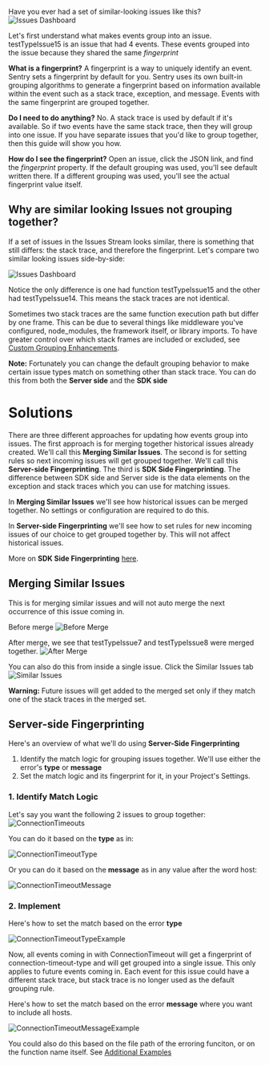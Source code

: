 Have you ever had a set of similar-looking issues like this?
![Issues Dashboard](issues-dashboard.png)

Let's first understand what makes events group into an issue. testTypeIssue15 is an issue that had 4 events. These events grouped into the issue because they shared the same *fingerprint*

**What is a fingerprint?**
A fingerprint is a way to uniquely identify an event. Sentry sets a fingerprint by default for you. Sentry uses its own built-in grouping algorithms to generate a fingerprint based on information available within the event such as a stack trace, exception, and message. Events with the same fingerprint are grouped together.

**Do I need to do anything?** No. A stack trace is used by default if it's available. So if two events have the same stack trace, then they will group into one issue. If you have separate issues that you'd like to group together, then this guide will show you how.

**How do I see the fingerprint?** Open an issue, click the JSON link, and find the *fingerprint* property. If the default grouping was used, you'll see default written there. If a different grouping was used, you'll see the actual fingerprint value itself.

## Why are similar looking Issues not grouping together?
If a set of issues in the Issues Stream looks similar, there is something that still differs: the stack trace, and therefore the fingerprint. Let's compare two similar looking issues side-by-side:

![Issues Dashboard](issue-stacktraces-comparison.png)

Notice the only difference is one had function testTypeIssue15 and the other had testTypeIssue14. This means the stack traces are not identical.

Sometimes two stack traces are the same function execution path but differ by one frame. This can be due to several things like middleware you've configured, node_modules, the framework itself, or library imports. To have greater control over which stack frames are included or excluded, see [Custom Grouping Enhancements](/data-management/event-grouping/grouping-enhancements/).

**Note:** Fortunately you can change the default grouping behavior to make certain issue types match on something other than stack trace. You can do this from both the **Server side** and the **SDK side**

# Solutions
There are three different approaches for updating how events group into issues. The first approach is for merging together historical issues already created. We'll call this **Merging Similar Issues**. The second is for setting rules so next incoming issues will get grouped together. We'll call this **Server-side Fingerprinting**. The third is **SDK Side Fingerprinting**. The difference between SDK side and Server side is the data elements on the exception and stack traces which you can use for matching issues.

In **Merging Similar Issues** we'll see how historical issues can be merged together. No settings or configuration are required to do this.

In **Server-side Fingerprinting** we'll see how to set rules for new incoming issues of our choice to get grouped together by. This will not affect historical issues.

More on **SDK Side Fingerprinting** [here](/data-management/event-grouping/sdk-fingerprinting/).

## Merging Similar Issues
This is for merging similar issues and will not auto merge the next occurrence of this issue coming in.

Before merge
![Before Merge](before-merge.png)

After merge, we see that testTypeIssue7 and testTypeIssue8 were merged together.
![After Merge](after-merge.png)

You can also do this from inside a single issue. Click the Similar Issues tab
![Similar Issues](similar-issues.png)

**Warning:** Future issues will get added to the merged set only if they match one of the stack traces in the merged set.

## Server-side Fingerprinting

Here's an overview of what we'll do using **Server-Side Fingerprinting**
1. Identify the match logic for grouping issues together. We'll use either the error's **type** or **message**
2. Set the match logic and its fingerprint for it, in your Project's Settings.


### 1. Identify Match Logic

Let's say you want the following 2 issues to group together:
![ConnectionTimeouts](connection-timeouts-2.png)

You can do it based on the **type** as in:

![ConnectionTimeoutType](connection-timeout-type.png)

Or you can do it based on the **message** as in any value after the word host:

![ConnectionTimeoutMessage](connection-timeout-message.png)


### 2. Implement
Here's how to set the match based on the error **type**

![ConnectionTimeoutTypeExample](connection-timeout-type-example.png)

Now, all events coming in with ConnectionTimeout will get a fingerprint of connection-timeout-type and will get grouped into a single issue. This only applies to future events coming in. Each event for this issue could have a different stack trace, but stack trace is no longer used as the default grouping rule.

Here's how to set the match based on the error **message** where you want to include all hosts.

![ConnectionTimeoutMessageExample](connection-timeout-message-example.png)

You could also do this based on the file path of the erroring funciton, or on the function name itself. See [Additional Examples](/data-management/event-grouping/server-side-fingerprinting/#examples)
